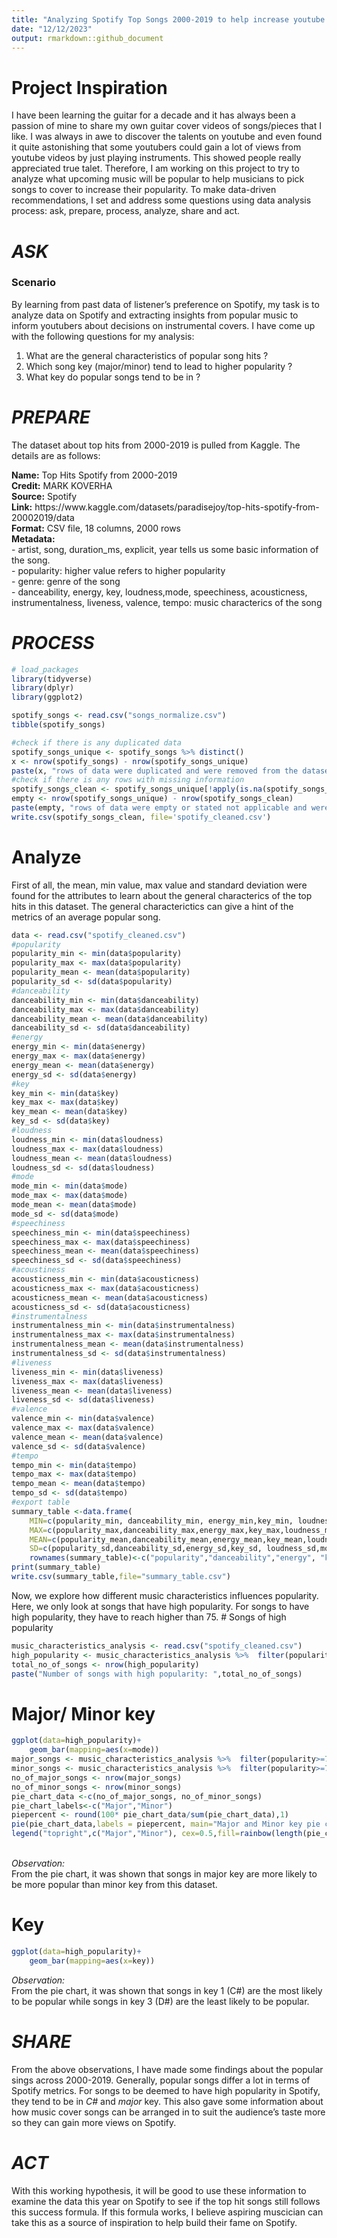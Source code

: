 ```yaml
---
title: "Analyzing Spotify Top Songs 2000-2019 to help increase youtube views for aspiring instrumental cover youtubers Using R"
date: "12/12/2023"
output: rmarkdown::github_document
---
```


# Project Inspiration  

I have been learning the guitar for a decade and it has always been a passion of mine to share my own guitar cover videos of songs/pieces that I like. I was always in awe to discover the talents on youtube and even found it quite astonishing that some youtubers could gain a lot of views from youtube videos by just playing instruments. This showed people really appreciated true talet. Therefore, I am working on this project to try to analyze what upcoming music will be popular to help musicians to pick songs to cover to increase their popularity. To make data-driven recommendations, I set and address some questions using data analysis process: ask, prepare, process, analyze, share and act.  

# _ASK_

### Scenario

By learning from past data of listener's preference on Spotify, my task is to analyze data on Spotify and extracting insights from popular music to inform youtubers about decisions on instrumental covers. I have come up with the following questions for my analysis:

1. What are the general characteristics of popular song hits ?
2. Which song key (major/minor) tend to lead to higher popularity ?
3. What key do popular songs tend to be in ?

# _PREPARE_
The dataset about top hits from 2000-2019 is pulled from Kaggle. The details are as follows:

**Name:** Top Hits Spotify from 2000-2019\
**Credit:** MARK KOVERHA\
**Source:** Spotify\
**Link:** https://www.kaggle.com/datasets/paradisejoy/top-hits-spotify-from-20002019/data \
**Format:** CSV file, 18 columns, 2000 rows\
**Metadata:**\
- artist, song, duration_ms, explicit, year tells us some basic information of the song.\
- popularity: higher value refers to higher popularity\
- genre: genre of the song\
- danceability, energy, key, loudness,mode, speechiness, acousticness, instrumentalness, liveness, valence, tempo: music characterics of the song\

# _PROCESS_ 

```r
# load_packages
library(tidyverse)
library(dplyr)
library(ggplot2)
```
```r
spotify_songs <- read.csv("songs_normalize.csv")
tibble(spotify_songs)
```
```r
#check if there is any duplicated data
spotify_songs_unique <- spotify_songs %>% distinct()
x <- nrow(spotify_songs) - nrow(spotify_songs_unique)
paste(x, "rows of data were duplicated and were removed from the dataset")
#check if there is any rows with missing information
spotify_songs_clean <- spotify_songs_unique[!apply(is.na(spotify_songs_unique) | spotify_songs_unique == "", 1, all),]
empty <- nrow(spotify_songs_unique) - nrow(spotify_songs_clean)
paste(empty, "rows of data were empty or stated not applicable and were removed from the dataset")
write.csv(spotify_songs_clean, file='spotify_cleaned.csv')
```
# Analyze
First of all, the mean, min value, max value and standard deviation were found for the attributes to learn about the general characterics of the top hits in this dataset. The general characterictics can give a hint of the metrics of an average popular song.
```r
data <- read.csv("spotify_cleaned.csv")
#popularity
popularity_min <- min(data$popularity)
popularity_max <- max(data$popularity)
popularity_mean <- mean(data$popularity)
popularity_sd <- sd(data$popularity)
#danceability
danceability_min <- min(data$danceability)
danceability_max <- max(data$danceability)
danceability_mean <- mean(data$danceability)
danceability_sd <- sd(data$danceability)
#energy
energy_min <- min(data$energy)
energy_max <- max(data$energy)
energy_mean <- mean(data$energy)
energy_sd <- sd(data$energy)
#key
key_min <- min(data$key)
key_max <- max(data$key)
key_mean <- mean(data$key)
key_sd <- sd(data$key)
#loudness
loudness_min <- min(data$loudness)
loudness_max <- max(data$loudness)
loudness_mean <- mean(data$loudness)
loudness_sd <- sd(data$loudness)
#mode
mode_min <- min(data$mode)
mode_max <- max(data$mode)
mode_mean <- mean(data$mode)
mode_sd <- sd(data$mode)
#speechiness
speechiness_min <- min(data$speechiness)
speechiness_max <- max(data$speechiness)
speechiness_mean <- mean(data$speechiness)
speechiness_sd <- sd(data$speechiness)
#acoustiness
acousticness_min <- min(data$acousticness)
acousticness_max <- max(data$acousticness)
acousticness_mean <- mean(data$acousticness)
acousticness_sd <- sd(data$acousticness)
#instrumentalness
instrumentalness_min <- min(data$instrumentalness)
instrumentalness_max <- max(data$instrumentalness)
instrumentalness_mean <- mean(data$instrumentalness)
instrumentalness_sd <- sd(data$instrumentalness)
#liveness
liveness_min <- min(data$liveness)
liveness_max <- max(data$liveness)
liveness_mean <- mean(data$liveness)
liveness_sd <- sd(data$liveness)
#valence
valence_min <- min(data$valence)
valence_max <- max(data$valence)
valence_mean <- mean(data$valence)
valence_sd <- sd(data$valence)
#tempo
tempo_min <- min(data$tempo)
tempo_max <- max(data$tempo)
tempo_mean <- mean(data$tempo)
tempo_sd <- sd(data$tempo)
#export table
summary_table <-data.frame(
    MIN=c(popularity_min, danceability_min, energy_min,key_min, loudness_min,mode_min,speechiness_min,acousticness_min,instrumentalness_min,liveness_min,valence_min, tempo_min),
    MAX=c(popularity_max,danceability_max,energy_max,key_max,loudness_max,mode_max,speechiness_max,acousticness_max,instrumentalness_max, liveness_max, valence_max, tempo_max ),
    MEAN=c(popularity_mean,danceability_mean,energy_mean,key_mean,loudness_mean, mode_mean,speechiness_mean, acousticness_mean, instrumentalness_mean,liveness_mean, valence_mean,tempo_mean),
    SD=c(popularity_sd,danceability_sd,energy_sd,key_sd, loudness_sd,mode_sd,speechiness_sd,acousticness_sd,instrumentalness_sd, liveness_sd,valence_sd,tempo_sd))
    rownames(summary_table)<-c("popularity","danceability","energy", "key", "loundess","mode","speechiness","acousticness","instrumentalness","liveness","valence","tempo")
print(summary_table)
write.csv(summary_table,file="summary_table.csv")
```
Now, we explore how different music characteristics influences popularity. Here, we only look at songs that have high popularity. For songs to have high popularity, they have to reach higher than 75.
# Songs of high popularity
```r
music_characteristics_analysis <- read.csv("spotify_cleaned.csv")
high_popularity <- music_characteristics_analysis %>%  filter(popularity>=75)
total_no_of_songs <- nrow(high_popularity)
paste("Number of songs with high popularity: ",total_no_of_songs)

```
# Major/ Minor key
```r
ggplot(data=high_popularity)+
    geom_bar(mapping=aes(x=mode))
major_songs <- music_characteristics_analysis %>%  filter(popularity>=75 & mode ==1)
minor_songs <- music_characteristics_analysis %>%  filter(popularity>=75 & mode == 0)
no_of_major_songs <- nrow(major_songs)
no_of_minor_songs <- nrow(minor_songs)
pie_chart_data <-c(no_of_major_songs, no_of_minor_songs)
pie_chart_labels<-c("Major","Minor")
piepercent <- round(100* pie_chart_data/sum(pie_chart_data),1)
pie(pie_chart_data,labels = piepercent, main="Major and Minor key pie chart")
legend("topright",c("Major","Minor"), cex=0.5,fill=rainbow(length(pie_chart_data)))
```
\
_Observation:_ \
From the pie chart, it was shown that songs in major key are more likely to be more popular than minor key from this dataset.

# Key
```r
ggplot(data=high_popularity)+
    geom_bar(mapping=aes(x=key))
```

_Observation:_ \
From the pie chart, it was shown that songs in key 1 (C#) are the most likely to be popular while songs in key 3 (D#) are the least likely to be popular.


# _SHARE_ 
From the above observations, I have made some findings about the popular sings across 2000-2019. Generally, popular songs differ a lot in terms of Spotify metrics. For songs to be deemed to have high popularity in Spotify, they tend to be in _C#_ and _major_ key. This also gave some information about how music cover songs can be arranged in to suit the audience's taste more so they can gain more views on Spotify. 

# _ACT_
With this working hypothesis, it will be good to use these information to examine the data this year on Spotify to see if the top hit songs still follows this success formula. If this formula works, I believe aspiring muscician can take this as a source of inspiration to help build their fame on Spotify. 